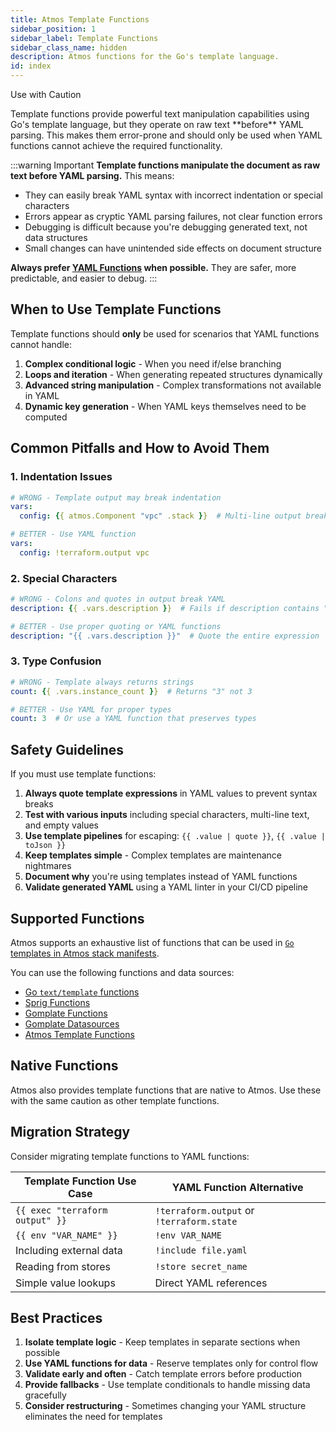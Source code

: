 ```yaml
---
title: Atmos Template Functions
sidebar_position: 1
sidebar_label: Template Functions
sidebar_class_name: hidden
description: Atmos functions for the Go's template language.
id: index
---
```



<PillBox>Use with Caution</PillBox>

<Intro>
    Template functions provide powerful text manipulation capabilities using Go's template language, but they operate on raw text **before** YAML parsing. This makes them error-prone and should only be used when YAML functions cannot achieve the required functionality.
</Intro>

:::warning Important
**Template functions manipulate the document as raw text before YAML parsing.** This means:
- They can easily break YAML syntax with incorrect indentation or special characters
- Errors appear as cryptic YAML parsing failures, not clear function errors
- Debugging is difficult because you're debugging generated text, not data structures
- Small changes can have unintended side effects on document structure

**Always prefer [YAML Functions](/functions/yaml) when possible.** They are safer, more predictable, and easier to debug.
:::

## When to Use Template Functions

Template functions should **only** be used for scenarios that YAML functions cannot handle:

1. **Complex conditional logic** - When you need if/else branching
2. **Loops and iteration** - When generating repeated structures dynamically
3. **Advanced string manipulation** - Complex transformations not available in YAML
4. **Dynamic key generation** - When YAML keys themselves need to be computed

## Common Pitfalls and How to Avoid Them

### 1. Indentation Issues
```yaml
# WRONG - Template output may break indentation
vars:
  config: {{ atmos.Component "vpc" .stack }}  # Multi-line output breaks YAML

# BETTER - Use YAML function
vars:
  config: !terraform.output vpc
```

### 2. Special Characters
```yaml
# WRONG - Colons and quotes in output break YAML
description: {{ .vars.description }}  # Fails if description contains ": " or quotes

# BETTER - Use proper quoting or YAML functions
description: "{{ .vars.description }}"  # Quote the entire expression
```

### 3. Type Confusion
```yaml
# WRONG - Template always returns strings
count: {{ .vars.instance_count }}  # Returns "3" not 3

# BETTER - Use YAML for proper types
count: 3  # Or use a YAML function that preserves types
```

## Safety Guidelines

If you must use template functions:

1. **Always quote template expressions** in YAML values to prevent syntax breaks
2. **Test with various inputs** including special characters, multi-line text, and empty values
3. **Use template pipelines** for escaping: `{{ .value | quote }}`, `{{ .value | toJson }}`
4. **Keep templates simple** - Complex templates are maintenance nightmares
5. **Document why** you're using templates instead of YAML functions
6. **Validate generated YAML** using a YAML linter in your CI/CD pipeline

## Supported Functions

Atmos supports an exhaustive list of functions that can be used in [`Go` templates in Atmos stack manifests](/core-concepts/stacks/templates).

You can use the following functions and data sources:

 - [Go `text/template` functions](https://pkg.go.dev/text/template#hdr-Functions)
 - [Sprig Functions](https://masterminds.github.io/sprig/)
 - [Gomplate Functions](https://docs.gomplate.ca/functions/)
 - [Gomplate Datasources](https://docs.gomplate.ca/datasources/)
 - [Atmos Template Functions](/functions/template)

## Native Functions

Atmos also provides template functions that are native to Atmos. Use these with the same caution as other template functions.

<DocCardList/>

## Migration Strategy

Consider migrating template functions to YAML functions:

| Template Function Use Case | YAML Function Alternative |
|---------------------------|---------------------------|
| `{{ exec "terraform output" }}` | `!terraform.output` or `!terraform.state` |
| `{{ env "VAR_NAME" }}` | `!env VAR_NAME` |
| Including external data | `!include file.yaml` |
| Reading from stores | `!store secret_name` |
| Simple value lookups | Direct YAML references |

## Best Practices

1. **Isolate template logic** - Keep templates in separate sections when possible
2. **Use YAML functions for data** - Reserve templates only for control flow
3. **Validate early and often** - Catch template errors before production
4. **Provide fallbacks** - Use template conditionals to handle missing data gracefully
5. **Consider restructuring** - Sometimes changing your YAML structure eliminates the need for templates

